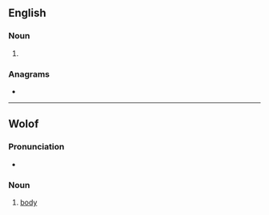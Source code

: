 ==English==

===Noun===
{{en-noun|-}}

# {{alternative spelling of|en|yarrum}}

===Anagrams===
* {{anagrams|en|a=aamry|maray}}

----

==Wolof==

===Pronunciation===
* {{audio|wo|Wo-yaram.ogg|Audio}}

===Noun===
{{wo-noun|wi}}

# [[body]]

{{topics|wo|Anatomy}}